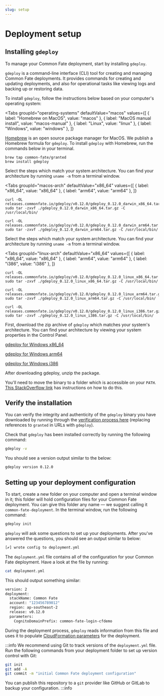 ```yaml
---
slug: setup
---
```



# Deployment setup

## Installing `gdeploy`

To manage your Common Fate deployment, start by installing `gdeploy`.

`gdeploy` is a command-line interface (CLI) tool for creating and managing Common Fate deployments. It provides commands for creating and updating deployments, and also for operational tasks like viewing logs and backing up or restoring data.

To install `gdeploy`, follow the instructions below based on your computer's operating system:

<Tabs
groupId="operating-systems"
defaultValue="macos"
values={[
  { label: "Homebrew on MacOS", value: "macos" },
  { label: "MacOS manual install", value: "macos-manual" },
  { label: "Linux", value: "linux" },
  { label: "Windows", value: "windows" },
  ]}
>
<TabItem value="macos">

[Homebrew](https://brew.sh/) is an open source package manager for MacOS. We publish a Homebrew formula for `gdeploy`. To install `gdeploy` with Homebrew, run the commands below in your terminal.

```
brew tap common-fate/granted
brew install gdeploy
```

</TabItem>

<TabItem value="macos-manual">

Select the steps which match your system architecture. You can find your architecture by running `uname -m` from a terminal window.

<Tabs
  groupId="macos-arch"
  defaultValue="x86_64"
  values={[
    { label: "x86_64", value: "x86_64" },
    { label: "arm64", value: "arm64" },
    ]}
>

<TabItem value="x86_64">

```
curl -OL releases.commonfate.io/gdeploy/v0.12.0/gdeploy_0.12.0_darwin_x86_64.tar.gz
sudo tar -zxvf ./gdeploy_0.12.0_darwin_x86_64.tar.gz -C /usr/local/bin/
```

</TabItem>
<TabItem value="arm64">

```
curl -OL releases.commonfate.io/gdeploy/v0.12.0/gdeploy_0.12.0_darwin_arm64.tar.gz
sudo tar -zxvf ./gdeploy_0.12.0_darwin_arm64.tar.gz -C /usr/local/bin/
```

</TabItem>
</Tabs>
</TabItem>

<TabItem value="linux">

Select the steps which match your system architecture. You can find your architecture by running `uname -m` from a terminal window.

<Tabs
  groupId="linux-arch"
  defaultValue="x86_64"
  values={[
    { label: "x86_64", value: "x86_64" },
    { label: "arm64", value: "arm64" },
    { label: "i386", value: "i386" },
    ]}
>

<TabItem value="x86_64">

```
curl -OL releases.commonfate.io/gdeploy/v0.12.0/gdeploy_0.12.0_linux_x86_64.tar.gz
sudo tar -zxvf ./gdeploy_0.12.0_linux_x86_64.tar.gz -C /usr/local/bin/
```

</TabItem>
<TabItem value="arm64">

```
curl -OL releases.commonfate.io/gdeploy/v0.12.0/gdeploy_0.12.0_linux_arm64.tar.gz
sudo tar -zxvf ./gdeploy_0.12.0_linux_arm64.tar.gz -C /usr/local/bin/
```

</TabItem>
<TabItem value="i386">

```
curl -OL releases.commonfate.io/gdeploy/v0.12.0/gdeploy_0.12.0_linux_i386.tar.gz
sudo tar -zxvf ./gdeploy_0.12.0_linux_i386.tar.gz -C /usr/local/bin/
```

</TabItem>
</Tabs>

</TabItem>

<TabItem value="windows">

First, download the zip archive of `gdeploy` which matches your system's architecture. You can find your architecture by viewing your system properties in the Control Panel.

[gdeploy for Windows x86_64](https://releases.commonfate.io/gdeploy/v0.12.0/gdeploy_0.12.0_windows_x86_64.zip)

[gdeploy for Windows arm64](https://releases.commonfate.io/gdeploy/v0.12.0/gdeploy_0.12.0_windows_arm64.zip)

[gdeploy for Windows i386](https://releases.commonfate.io/gdeploy/v0.12.0/gdeploy_0.12.0_windows_i386.zip)

After downloading gdeploy, unzip the package.

You'll need to move the binary to a folder which is accessible on your `PATH`. [This StackOverflow link](https://stackoverflow.com/questions/1618280/where-can-i-set-path-to-make-exe-on-windows) has instructions on how to do this.

</TabItem>

</Tabs>

## Verify the installation

You can verify the integrity and authenticity of the `gdeploy` binary you have downloaded by running through the [verification process here](/granted/security#release-verification) (replacing references to `granted` in URLs with `gdeploy`).

Check that `gdeploy` has been installed correctly by running the following command:

```bash
gdeploy -v
```

You should see a version output similar to the below:

```bash
gdeploy version 0.12.0
```

## Setting up your deployment configuration

To start, create a new folder on your computer and open a terminal window in it; this folder will hold configuration files for your Common Fate deployment. You can give this folder any name — we suggest calling it `common-fate-deployment`. In the terminal window, run the following command:

```bash
gdeploy init
```

`gdeploy` will ask some questions to set up your deployments. After you've answered the questions, you should see an output similar to below:

```bash
[✔] wrote config to deployment.yml
```

The `deployment.yml` file contains all of the configuration for your Common Fate deployment. Have a look at the file by running:

```bash
cat deployment.yml
```

This should output something similar:

```bash
version: 2
deployment:
  stackName: Common Fate
  account: "123456789012"
  region: ap-southeast-2
  release: v0.12.0
  parameters:
    CognitoDomainPrefix: common-fate-login-cfdemo
```

During the deployment process, `gdeploy` reads information from this file and uses it to populate [CloudFormation parameters](https://docs.aws.amazon.com/AWSCloudFormation/latest/UserGuide/parameters-section-structure.html) for the deployment.

:::info
We recommend using Git to track versions of the `deployment.yml` file. Run the following commands from your deployment folder to set up version control with Git:

```bash
git init
git add -A
git commit -m "initial Common Fate deployment configuration"
```

You can publish this repository to a `git` provider like GitHub or GitLab to backup your configuration.
:::info
